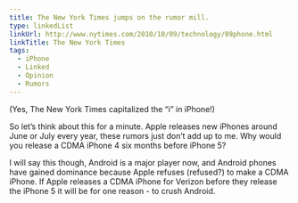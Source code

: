 ```yaml
---
title: The New York Times jumps on the rumor mill.
type: linkedList
linkUrl: http://www.nytimes.com/2010/10/09/technology/09phone.html
linkTitle: The New York Times
tags:
  - iPhone
  - Linked
  - Opinion
  - Rumors
---
```


(Yes, The New York Times capitalized the “i” in iPhone!)

So let’s think about this for a minute. Apple releases new iPhones around June or July every year, these rumors just don’t add up to me. Why would you release a CDMA iPhone 4 six months before iPhone 5?

I will say this though, Android is a major player now, and Android phones have gained dominance because Apple refuses (refused?) to make a CDMA iPhone. If Apple releases a CDMA iPhone for Verizon before they release the iPhone 5 it will be for one reason - to crush Android.
